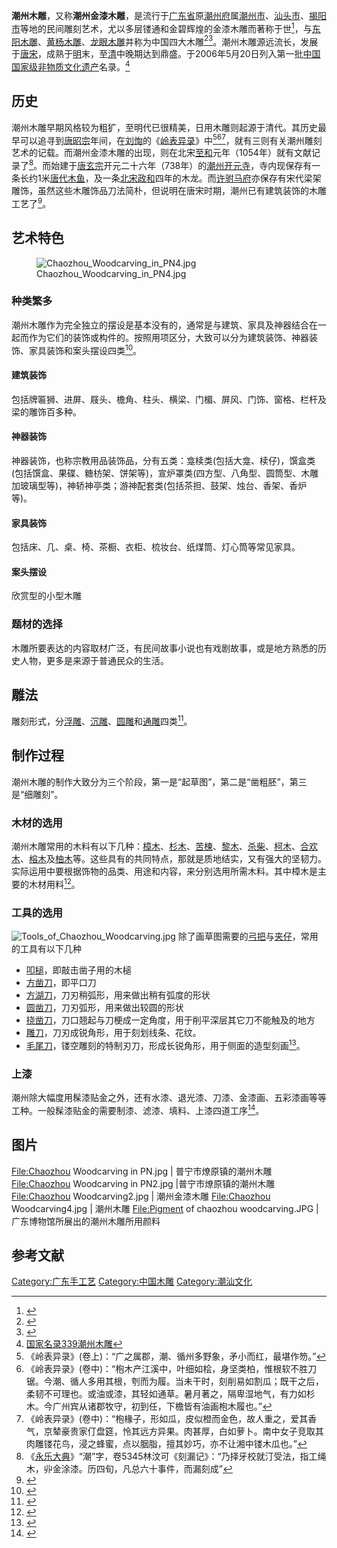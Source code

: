 {{中国非物质文化遗产 |
名称 = 潮州木雕 |
图片 = [[File:Chaozhou_Woodcarving3.jpg|center]]<br>潮州木雕 |
申报地区或单位 = [[广东省|广东省]][[潮州|潮州]]、[[汕头|汕头]]、[[揭阳|揭阳]] |
序号 = 339 |
编号项目 = Ⅶ—40 |
备注 =  |
分类 = 传统美术 |
|省区市 = 广东
}}

'''潮州木雕'''，又称'''潮州金漆木雕'''，是流行于[[广东省|广东省]]原[[潮州府|潮州府]]属[[潮州市|潮州市]]、[[汕头市|汕头市]]、[[揭阳市|揭阳市]]等地的民间雕刻艺术，尤以多层镂通和金碧辉煌的金漆木雕而著称于世<ref>{{Cite web |url=http://www.chaofeng.org/article/detail.asp?id=712 |title=潮州木雕 |access-date=2011-06-13 |archive-url=https://web.archive.org/web/20160304122502/http://www.chaofeng.org/article/detail.asp?id=712 |archive-date=2016-03-04 |dead-url=yes }}</ref>，与[[东阳木雕|东阳木雕]]、[[黄杨木雕|黄杨木雕]]、[[龙眼木雕|龙眼木雕]]并称为中国四大木雕<ref>{{cite journal |publisher=中新网 |date=2010年10月31日 |title=岭南写真：潮州木雕后继乏人 遭遇外来木雕抢滩 |url=http://www.chinanews.com/cul/2010/10-31/2623911.shtml |journal= |access-date=2011年6月12日 |archive-date=2019年8月15日 |archive-url=https://web.archive.org/web/20190815180157/http://www.chinanews.com/cul/2010/10-31/2623911.shtml |dead-url=no }}</ref><ref>{{cite news |title=潮州木雕高超技艺 蕴藏潮汕民俗与历史文化 |url=https://www.chinaqw.com/m/qx/2020/08-04/265195.shtml |accessdate=2021-10-20 |work=中国侨网 |archive-date=2021-10-21 |archive-url=https://web.archive.org/web/20211021200552/https://www.chinaqw.com/m/qx/2020/08-04/265195.shtml |dead-url=no }}</ref>。潮州木雕源远流长，发展于[[唐|唐]][[宋|宋]]，成熟于[[明|明]]末，至[[清|清]]中晚期达到鼎盛。于2006年5月20日列入第一批[[中国国家级非物质文化遗产|中国国家级非物质文化遗产]]名录。<ref>[http://www.ihchina.cn/inc/guojiaminglunry.jsp?gjml_id=339 国家名录339潮州木雕]{{dead link|date=2018年3月 |bot=InternetArchiveBot |fix-attempted=yes }}</ref>

== 历史 ==
潮州木雕早期风格较为粗犷，至明代已很精美，日用木雕则起源于清代。其历史最早可以追寻到[[唐昭宗|唐昭宗]]年间，在[[刘恂|刘恂]]的《[[岭表异录|岭表异录]]》中<ref>《岭表异录》(卷上)：“广之属郡，潮、循州多野象，矛小而红，最堪作笏。”</ref><ref>《岭表异录》(卷中)：“枹木产江溪中，叶细如桧，身坚类柏，惟根软不胜刀锯。今潮、循人多用其根，刳而为履。当未干时，刻削易如割瓜；既干之后，柔韧不可理也。或油或漆，其轻如通草。暑月著之，隔卑湿地气，有力如杉木。今广州宾从诸郡牧守，初到任，下檐皆有油画枹木履也。”</ref><ref>《岭表异录》(卷中)：“枹椽子，形如瓜，皮似橙而金色，故人重之，爱其香气，京辇豪贵家仃盘筵，怜其远方异果。肉甚厚，白如萝卜。南中女子竞取其肉雕镂花鸟，浸之蜂蜜，点以胭脂，擅其妙巧，亦不让湘中镂木瓜也。”</ref>，就有三则有关潮州雕刻艺术的记载。而潮州金漆木雕的出现，则在北宋[[至和|至和]]元年（1054年）就有文献记录了<ref>《[[永乐大典|永乐大典]]》“潮”字，卷5345林汶可《刻漏记》：“乃择牙校就汀受法，指工绳木，丱金涂漆。历四旬，凡总六十事件，而漏刻成”</ref>。而始建于[[唐玄宗|唐玄宗]]开元二十六年（738年）的[[潮州开元寺|潮州开元寺]]，寺内现保存有一条长约1米[[唐代|唐代]][[木鱼|木鱼]]，及一条[[北宋|北宋]][[政和|政和]]四年的木龙。而[[许驸马府|许驸马府]]亦保存有宋代梁架雕饰，虽然这些木雕饰品刀法简朴，但说明在唐宋时期，潮州已有建筑装饰的木雕工艺了<ref>{{cite book|title=《潮州木雕》 |author=杨坚平 |publisher=广东人民出版社 |date=2008-03-01 |isbn=9787536238039 |pages=第19页|chapter=第二章}}</ref>。

== 艺术特色 ==
[[File:Chaozhou_Woodcarving_in_PN4.jpg|thumb]]
===种类繁多===
潮州木雕作为完全独立的摆设是基本没有的，通常是与建筑、家具及神器结合在一起而作为它们的装饰或构件的。按照用项区分，大致可以分为建筑装饰、神器装饰、家具装饰和案头摆设四类<ref>{{cite book|title=《潮州木雕》 |author=杨坚平 |publisher=广东人民出版社 |date=2008-03-01 |isbn=9787536238039 |pages=第107页|chapter=第七章}}</ref>。
====建筑装饰====
包括牌匾狮、进屏、屐头、檐角、柱头、横梁、门楣、屏风、门饰、窗格、栏杆及梁的雕饰百多种。
====神器装饰====
神器装饰，也称宗教用品装饰品，分有五类：龛椟类(包括大龛、椟仔)，馔盒类(包括馔盒、果碟、糖枋架、饼架等)，宣炉罩类(四方型、八角型、圆筒型、木雕加玻璃型等)，神轿神亭类；游神配套类(包括茶担、鼓架、烛台、香架、香炉等)。
====家具装饰====
包括床、几、桌、椅、茶橱、衣柜、梳妆台、纸煤筒、灯心筒等常见家具。
====案头摆设====
欣赏型的小型木雕

===题材的选择===
木雕所要表达的内容取材广泛，有民间故事小说也有戏剧故事，或是地方熟悉的历史人物，更多是来源于普通民众的生活。
== 雕法 ==
雕刻形式，分[[浮雕|浮雕]]、[[沉雕|沉雕]]、[[圆雕|圆雕]]和[[通雕|通雕]]四类<ref>{{cite book|title=《潮州木雕》 |author=杨坚平 |publisher=广东人民出版社 |date=2008-03-01 |isbn=9787536238039 |pages=第124页|chapter=第七章}}</ref>。

== 制作过程 ==
潮州木雕的制作大致分为三个阶段，第一是“起草图”，第二是“凿粗胚”，第三是“细雕刻”。
=== 木材的选用 ===
潮州木雕常用的木料有以下几种：[[樟木|樟木]]、[[杉木|杉木]]、[[苦楝|苦楝]]、[[黎木|黎木]]、[[杀柴|杀柴]]、[[柯木|柯木]]、[[合欢木|合欢木]]、[[榕木|榕木]]及[[柚木|柚木]]等。这些具有的共同特点，那就是质地结实，又有强大的坚韧力。实际运用中要根据饰物的品类、用途和内容，来分别选用所需木料。其中樟木是主要的木材用料<ref>{{cite book|title=《潮州木雕》 |author=杨坚平 |publisher=广东人民出版社 |date=2008-03-01 |isbn=9787536238039 |pages=第136页|chapter=第八章}}</ref>。

=== 工具的选用 ===
[[File:Tools_of_Chaozhou_Woodcarving.jpg|thumb]]
除了画草图需要的[[弓把|弓把]]与[[夹仔|夹仔]]，常用的工具有以下几种
*[[叩槌|叩槌]]，即敲击凿子用的木槌
*[[方凿刀|方凿刀]]，即平口刀
*[[方湖刀|方湖刀]]，刀刃稍弧形，用来做出稍有弧度的形状
*[[圆凿刀|圆凿刀]]，刀刃弧形，用来做出较圆的形状
*[[挠凿刀|挠凿刀]]，刀口翘起与刀梗成一定角度，用于削平深层其它刀不能触及的地方
*[[雕刀|雕刀]]，刀刃成锐角形，用于刻划线条、花纹。
*[[毛尾刀|毛尾刀]]，镂空雕刻的特制刃刀，形成长锐角形，用于侧面的造型刻画<ref>{{cite book|title=《潮州木雕》 |author=杨坚平 |publisher=广东人民出版社 |date=2008-03-01 |isbn=9787536238039 |pages=第138页|chapter=第八章}}</ref>。

=== 上漆 ===
潮州除大幅度用髹漆贴金之外，还有水漆、退光漆、刀漆、金漆画、五彩漆画等等工种。一般髹漆贴金的需要制漆、滤漆、填料、上漆四道工序<ref>{{cite book|title=《潮州木雕》 |author=杨坚平 |publisher=广东人民出版社 |date=2008-03-01 |isbn=9787536238039 |pages=第147页|chapter=第八章}}</ref>。

== 图片 ==
<gallery>
File:Chaozhou Woodcarving in PN.jpg | 普宁市燎原镇的潮州木雕
File:Chaozhou Woodcarving in PN2.jpg |普宁市燎原镇的潮州木雕 
File:Chaozhou Woodcarving2.jpg | 潮州金漆木雕 
File:Chaozhou Woodcarving4.jpg  | 潮州木雕
File:Pigment of chaozhou woodcarving.JPG  |广东博物馆所展出的潮州木雕所用颜料
</gallery>
{{commonscat|Chaozhou Woodcarving}}

==参考文献==
{{reflist}}

[[Category:广东手工艺|Category:广东手工艺]]
[[Category:中国木雕|Category:中国木雕]]
[[Category:潮汕文化|Category:潮汕文化]]